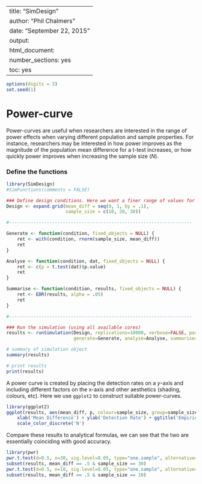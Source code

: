%\VignetteIndexEntry{SimDesign}
%\VignetteEngine{knitr::knitr}
---
title: "SimDesign"
author: "Phil Chalmers"
date: "September 22, 2015"
output:
  html_document:
    number_sections: yes
    toc: yes
---

```r
options(digits = 3)
set.seed(1)
```

# Power-curve

Power-curves are useful when researchers are interested in the range of power effects when varying different population and sample properties. For instance, researchers may be interested in how power improves as the magnitude of the population mean difference for a t-test increases, or how quickly power improves when increasing the sample size ($N$).  

### Define the functions

```r
library(SimDesign)
#SimFunctions(comments = FALSE)

### Define design conditions. Here we want a finer range of values for plotting
Design <- expand.grid(mean_diff = seq(0, 1, by = .1), 
                      sample_size = c(10, 20, 30))

#--------------------------------------------------------------------

Generate <- function(condition, fixed_objects = NULL) {
    ret <- with(condition, rnorm(sample_size, mean_diff))
    ret
}

Analyse <- function(condition, dat, fixed_objects = NULL) {
    ret <- c(p = t.test(dat)$p.value)
    ret
}

Summarise <- function(condition, results, fixed_objects = NULL) {
    ret <- EDR(results, alpha = .05)
    ret
}

#--------------------------------------------------------------------

### Run the simulation (using all available cores)
results <- runSimulation(Design, replications=10000, verbose=FALSE, parallel=TRUE,
                         generate=Generate, analyse=Analyse, summarise=Summarise, edit='none')
```

```r
# summary of simulation object
summary(results)

# print results
print(results)
```

A power curve is created by placing the detection rates on a $y$-axis and including different factors on the x-axis and other aesthetics (shading, colours, etc). Here we use `ggplot2` to construct suitable power-curves.

```r
library(ggplot2)
ggplot(results, aes(mean_diff, p, colour=sample_size, group=sample_size)) + geom_point() + geom_line() +
    xlab('Mean Difference') + ylab('Detection Rate') + ggtitle('Empirical Power Curves') +
    scale_color_discrete('N')
```

Compare these results to analytical formulas, we can see that the two are essentially coinciding with good accuracy. 

```r
library(pwr)
pwr.t.test(d=0.5, n=30, sig.level=0.05, type="one.sample", alternative="two.sided")
subset(results, mean_diff == .5 & sample_size == 30)
pwr.t.test(d=0.5, n=10, sig.level=0.05, type="one.sample", alternative="two.sided")
subset(results, mean_diff == .5 & sample_size == 10)
```

